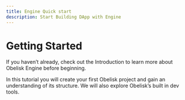 ```yaml
---
title: Engine Quick start
description: Start Building DApp with Engine
---
```






# Getting Started

If you haven’t already, check out the Introduction to learn more about Obelisk Engine before beginning.

In this tutorial you will create your first Obelisk project and gain an understanding of its structure. We will also explore Obelisk’s built in dev tools.

